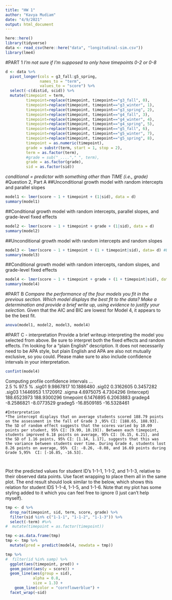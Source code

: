 ```yaml
---
title: "HW 1"
author: "Kavya Mudiam"
date: "4/9/2021"
output: html_document
---
```


```r
here::here()
library(tidyverse)
data <- read_csv(here::here("data", "longitudinal-sim.csv"))
library(lme4)
```

#PART 1
*I'm not sure if I'm supposed to only have timepoints 0-2 or 0-8*
```r
d <- data %>% 
  pivot_longer(cols = g3_fall:g5_spring,
               names_to = "term",
               values_to = "score") %>% 
  select(-c(distid, scid)) %>% 
  mutate(timepoint = term,
         timepoint=replace(timepoint, timepoint=="g3_fall", 0),
         timepoint=replace(timepoint, timepoint=="g3_winter", 1),
         timepoint=replace(timepoint, timepoint=="g3_spring", 2),
         timepoint=replace(timepoint, timepoint=="g4_fall", 3),
         timepoint=replace(timepoint, timepoint=="g4_winter", 4),
         timepoint=replace(timepoint, timepoint=="g4_spring", 5),
         timepoint=replace(timepoint, timepoint=="g5_fall", 6),
         timepoint=replace(timepoint, timepoint=="g5_winter", 7),
         timepoint=replace(timepoint, timepoint=="g5_spring", 8),
         timepoint = as.numeric(timepoint),
         grade = substr(term, start = 1, stop = 2),
         term = as.factor(term),
         #grade = sub("_...."," ", term),
         grade = as.factor(grade),
         sid = as.factor(sid))
```

*conditional = predictor with something other than TIME (i.e., grade)*
#Question 2, Part A
##Unconditional growth model with random intercepts and parallel slopes
```r
model1 <- lmer(score ~ 1 + timepoint + (1|sid), data = d)
summary(model1)
```

##Conditional growth model with random intercepts, parallel slopes, and grade-level fixed effects
```r
model2 <- lmer(score ~ 1 + timepoint + grade + (1|sid), data = d)
summary(model2)
```
##Unconditional growth model with random intercepts and random slopes
```r
model3 <- lmer(score ~ 1 + timepoint + (1 + timepoint|sid), data= d) #Error
summary(model3)
```

##Conditional growth model with random intercepts, random slopes, and grade-level fixed effects
```r
model4 <- lmer(score ~ 1 + timepoint + grade + (1 + timepoint|sid), data = d)
summary(model4)
```

#PART B *Compare the performance of the four models you fit in the previous section. Which model displays the best fit to the data? Make a determination and provide a brief write up, using evidence to justify your selection.*
Given that the AIC and BIC are lowest for Model 4, it appears to be the best fit.

```r
anova(model1, model2, model3, model4)
```

#PART C - interpretation
Provide a brief writeup interpreting the model you selected from above. Be sure to interpret both the fixed effects and random effects. I’m looking for a “plain English” description. It does not necessarily need to be APA style, but plain English and APA are also not mutually exclusive, so you could. Please make sure to also include confidence intervals in your interpretation.

```r
confint(model4)
```
Computing profile confidence intervals ...   
                  2.5 %      97.5 %
.sig01        9.9867817  10.1886480
.sig02        0.3162605   0.3457282
.sig03        1.1446953   1.1720912
.sigma        4.6975075   4.7304296
(Intercept) 188.6523973 188.9300296
timepoint     6.1476895   6.2063883
gradeg4      -8.2586821  -8.0773529
gradeg5     -16.8509185 -16.5328461
`````````
#Interpretation
*The intercept displays that on average students scored 188.79 points on the assessment in the fall of Grade 3 ,95% CI: [188.65, 188.93]. The SD of random effect suggests that the scores varied by 10.09 points per student, 95% CI: [9.99, 10.19]). Between each timepoint, students improved 6.18 points on average, 95% CI: [6.15, 6.21], and the SD of 1.16 points, 95% CI: [1.14, 1.17], suggests that this was the variance between students over time. During Grade 4, students lost 8.26 points on average, 95%  CI: -8.26, -8.08, and 16.69 points during Grade 5,95%  CI: [-16.85, -16.53].



```````````````````````

Plot the predicted values for student ID’s 1-1-1, 1-1-2, and 1-1-3, relative to their observed data points. Use facet wrapping to place them all in the same plot. The end result should look similar to the below, which shows this relation for student IDS 1-1-4, 1-1-5, and 1-1-6. Note that my plot has some styling added to it which you can feel free to ignore (I just can’t help myself).
```r
tmp <- d %>% 
  drop_na(timepoint, sid, term, score, grade) %>% 
  filter(sid %in% c("1-1-1", "1-1-2", "1-1-3")) %>% 
  select(-term) #%>% 
#  mutate(timepoint = as.factor(timepoint))

tmp <-as.data.frame(tmp)
tmp <- tmp %>% 
  mutate(pred = predict(model4, newdata = tmp))

tmp %>% 
#  filter(id %in% samp) %>% 
  ggplot(aes(timepoint, pred)) +
  geom_point(aes(y = score)) +
  geom_line(aes(group = sid),
            alpha = 0.8,
            size = 1.3) +
    geom_line(color = "cornflowerblue") +
  facet_wrap(~sid)
```

